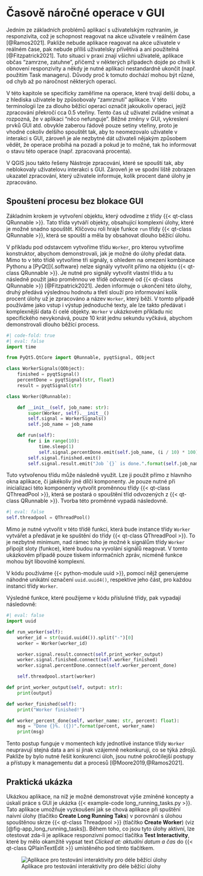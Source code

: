 # Časově náročné operace v GUI

[Jedním]{.border} ze základních problémů aplikací s uživatelským rozhraním, je responzivita, což je schopnost reagovat na akce uživatele v reálném čase [@Ramos2021]. Pakliže nebude aplikace reagovat na akce uživatele v reálném čase, pak nebude příliš uživatelsky přívětivá a ani použitelná [@Fitzpatrick2021]. Tuto situaci v praxi znají všichni uživatelé, aplikace občas "zamrzne, zatuhne", přičemž v některých případech dojde po chvíli k obnovení responzivity a někdy je nutné aplikaci nestandardně ukončit (např. použitím [Task manageru]{.settings}). Důvody proč k tomuto dochází mohou být různé, od chyb až po náročnost některých operací.

V této kapitole se specificky zaměříme na operace, které trvají delší dobu, a z hlediska uživatele by způsobovaly "zamrznutí" aplikace. V této terminologii lze za dlouho běžící operaci označit jakoukoliv operaci, jejíž zpracování překročí cca 0.5 vteřiny. Tento čas už uživatel zvládne vnímat a rozpozná, že v aplikaci "něco nefunguje". Běžné změny v GUI, vykreslení prvků GUI atd. obvykle zaberou řádově pouze setiny vteřiny, proto je vhodné cokoliv delšího spouštět tak, aby to neomezovalo uživatele v interakci s GUI, zároveň je ale nezbytné dát uživateli nějakým způsobem vědět, že operace probíhá na pozadí a pokud je to možné, tak ho informovat o stavu této operace (např. zpracovaná procenta). 

:::{.qgis}
V QGIS jsou takto řešeny [Nástroje zpracování]{.settings}, které se spouští tak, aby neblokovaly uživatelovu interakci s GUI. Zároveň je ve spodní liště zobrazen ukazatel zpracování, který uživatele informuje, kolik procent dané úlohy je zpracováno.
:::


## Spouštení procesu bez blokace GUI

Základním krokem je vytvoření objektu, který odvodíme z třídy {{< qt-class QRunnable >}}. Tato třída vytváří objekty, obsahující komplexní úlohy, které je možné snadno spouštět. Klíčovou roli hraje funkce `run` třídy {{< qt-class QRunnable >}}, která se spouští a měla by obsahovat dlouho běžící úlohu.

V příkladu pod odstavcem vytvoříme třídu `Worker`, pro kterou vytvoříme konstruktor, abychom demonstrovali, jak je možné do úlohy předat data. Mimo to v této třídě vytvoříme tři signály, s ohledem na omezení kombinace [Pythonu]{.software} a [PyQt]]{.software} nelze signály vytvořit přímo na objektu {{< qt-class QRunnable >}}. Je nutné pro signály vytvořit vlastní třídu a tu následně použít jako proměnnou ve třídě odvozené od {{< qt-class QRunnable >}} [@Fitzpatrick2021]. Jeden informuje o ukončení této úlohy, druhý předává výslednou hodnotu a třetí slouží pro informování kolik procent úlohy už je zpracováno a název `Worker`, který běží. V tomto případě používáme jako vstup i výstup jednoduché texty, ale lze takto předávat i komplexnější data či celé objekty. `Worker` v ukázkovém příkladu nic specifického nevykonává, pouze 10 krát jednu sekundu vyčkává, abychom demonstrovali dlouho běžící process.

```python
#| code-fold: true
#| eval: false
import time

from PyQt5.QtCore import QRunnable, pyqtSignal, QObject

class WorkerSignals(QObject):
    finished = pyqtSignal()
    percentDone = pyqtSignal(str, float)
    result = pyqtSignal(str)

class Worker(QRunnable):

    def __init__(self, job_name: str):
        super(Worker, self).__init__()
        self.signal = WorkerSignals()
        self.job_name = job_name

    def run(self):
        for i in range(10):
            time.sleep(1)
            self.signal.percentDone.emit(self.job_name, (i / 10) * 100)
        self.signal.finished.emit()
        self.signal.result.emit("Job `{}` is done.".format(self.job_name))
```

Tuto vytvořenou třídu může následně využít. Lze ji použít přímo z hlavního okna aplikace, či jakékoliv jiné dílčí komponenty. Je pouze nutné při inicializaci této komponenty vytvořit proměnnou třídy {{< qt-class QThreadPool >}}, která se postará o spouštění tříd odvozených z {{< qt-class QRunnable >}}. Tvorba této proměnné vypadá následovně. 

```python
#| eval: false
self.threadpool = QThreadPool()
```

Mimo je nutné vytvořit v této třídě funkci, která bude instance třídy `Worker` vytvářet a předávat je ke spuštění do třídy {{< qt-class QThreadPool >}}. To je nezbytné minimum, nad rámec toho je možné k signálům třídy `Worker` připojit sloty (funkce), které budou na vyvolání signálů reagovat. V tomto ukázkovém případě pouze tiskem informačních zpráv, nicméně funkce mohou být libovolně komplexní.

V kódu používáme {{< python-module uuid >}}, pomocí nějž generujeme náhodné unikátní označení `uuid.uuid4()`, respektive jeho část, pro každou instanci třídy `Worker`.

Výsledné funkce, které použijeme v kódu příslušné třídy, pak vypadají následovně:

```python
#| eval: false
import uuid

def run_worker(self):
    worker_id = str(uuid.uuid4()).split("-")[0]
    worker = Worker(worker_id)

    worker.signal.result.connect(self.print_worker_output)
    worker.signal.finished.connect(self.worker_finished)
    worker.signal.percentDone.connect(self.worker_percent_done)

    self.threadpool.start(worker)

def print_worker_output(self, output: str):
    print(output)

def worker_finished(self):
    print("Worker finished!")

def worker_percent_done(self, worker_name: str, percent: float):
    msg = "Done {}%. ({})".format(percent, worker_name)
    print(msg)
```

Tento postup funguje v momentech kdy jednotlivé instance třídy `Worker` neupravují stejná data a ani si jinak vzájemně nekonkurují, co se týká zdrojů. Pakliže by bylo nutné řešit konkurenci úloh, jsou nutné pokročilejší postupy a přístupy k managementu dat a procesů [@Moore2019,@Ramos2021].

## Praktická ukázka

Ukázkou aplikace, na níž je možné demonstrovat výše zmíněné koncepty a úskalí práce s GUI je ukázka {{< example-code long_running_tasks.py >}}. Tato aplikace umožňuje vyzkoušení jak se chová aplikace při spuštění naivní úlohy (tlačítko **Create Long Running Taks**) v porovnání s úlohou spouštěnou skrze {{< qt-class Threadpool >}} (tlačítko **Create Worker**) (viz [@fig-app_long_running_tasks]). Během toho, co jsou tyto úlohy aktivní, lze otestovat zda-li je aplikace responzivní pomocí tlačítka **Test Interactivity**, které by mělo okamžitě vypsat text _Clicked at: aktuální datum a čas_ do {{< qt-class QPlainTextEdit >}} umístěného pod tímto tlačítkem.

![Aplikace pro testování interaktivity pro déle běžící úlohy](./figures/app_long_running_task.png){#fig-app_long_running_tasks fig-align="center"}
